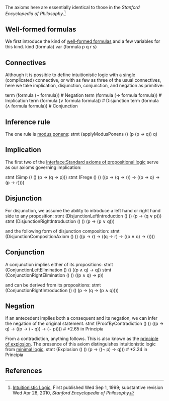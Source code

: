 {{header
 | title    = Axioms of intuitionistic propositional logic
 | subtitle = 
 | left     = 
 | right    = 
 | shortcut = 
 | notes    = [[w:Intuitionistic logic|Intuitionistic logic]] is a subset of [[Interface:Classical propositional calculus]] (subset in the sense that every theorem of intuitionistic logic is also a theorem of classical logic). It differs in omitting the [[Interface:Law of the excluded middle|law of the excluded middle]]. This interface contains one axiomization of intuitionistic logic.
}}
{{modules
| parameters = ''None''
| importedby = [[Intuitionistic propositional logic]]
| exportedby = none
}}

The axioms here are essentially identical to those in the ''Stanford Encyclopedia of Philosophy''.<ref>[http://plato.stanford.edu/entries/logic-intuitionistic/ Intuitionistic Logic], 
First published Wed Sep 1, 1999; substantive revision Wed Apr 28, 2010, ''Stanford Encyclopedia of Philosophy''</ref>

== Well-formed formulas ==

We first introduce the kind of [[w:well-formed formulas|well-formed formulas]] and a few variables for this kind.
<jh>
kind (formula)
var (formula p q r s)
</jh>

== Connectives ==
Although it is possible to define intuitionistic logic with a single (complicated) connective, or with as few as three of the usual connectives, here we take implication, disjunction, conjunction, and negation as primitive:

<jh>
term (formula (¬ formula)) # Negation
term (formula (→ formula formula)) # Implication
term (formula (∨ formula formula)) # Disjunction
term (formula (∧ formula formula)) # Conjunction
</jh>

== Inference rule ==

The one rule is [[w:modus ponens|modus ponens]]:
<jh>
stmt (applyModusPonens () (p (p → q)) q)
</jh>

== Implication ==

The first two of the [[Interface:Standard axioms of propositional logic]] serve as our axioms governing implication:

<jh>
stmt (Simp () () (p → (q → p)))
stmt (Frege () () ((p → (q → r)) → ((p → q) → (p → r))))
</jh>

== Disjunction ==

For disjunction, we assume the ability to introduce a left hand or right hand side to any proposition:
<jh>
stmt (DisjunctionLeftIntroduction () () (p → (q ∨ p)))
stmt (DisjunctionRightIntroduction () () (p → (p ∨ q)))
</jh>

and the following form of disjunction composition:
<jh>
stmt (DisjunctionCompositionAxiom () () ((p → r) → ((q → r) → ((p ∨ q) → r))))
</jh>

== Conjunction ==

A conjunction implies either of its propositions:
<jh>
stmt (ConjunctionLeftElimination () () ((p ∧ q) → q))
stmt (ConjunctionRightElimination () () ((p ∧ q) → p))
</jh>

and can be derived from its propositions:
<jh>
stmt (ConjunctionRightIntroduction () () (p → (q → (p ∧ q))))
</jh>

== Negation ==

If an antecedent implies both a consequent and its negation, we can infer the negation of the original statement.
<jh>
stmt (ProofByContradiction () () ((p → q) → ((p → (¬ q)) → (¬ p)))) # *2.65 in Principia
</jh>

From a contradiction, anything follows. This is also known as the [[w:Principle of explosion|principle of explosion]]. The presence of this axiom distinguishes intuitionistic logic from [[w:Minimal logic|minimal logic]].
<jh>
stmt (Explosion () () (p → ((¬ p) → q))) # *2.24 in Principia
</jh>

== References ==
<references/>

[[Category:Subsystems of classical logic|{{PAGENAME}}]]

